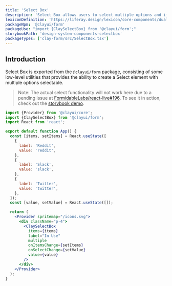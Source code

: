 ```yaml
---
title: 'Select Box'
description: 'Select Box allows users to select multiple options and if needed the ability to reorder selected options.'
lexiconDefinition: 'https://liferay.design/lexicon/core-components/dual-listbox/'
packageNpm: '@clayui/form'
packageUse: "import {ClaySelectBox} from '@clayui/form';"
storybookPath: 'design-system-components-selectbox'
packageTypes: ['clay-form/src/SelectBox.tsx']
---
```


## Introduction

Select Box is exported from the `@clayui/form` package, consisting of some low-level utilities that provides the ability to create a Select element with multiple options selectable.

> Note: The actual select functionality will not work here due to a pending issue at [FormidableLabs/react-live#196](https://github.com/FormidableLabs/react-live/issues/196). To see it in action, check out the [storybook demo](https://storybook.clayui.com/?path=/story/design-system-components-selectbox--default).

```jsx preview
import {Provider} from '@clayui/core';
import {ClaySelectBox} from '@clayui/form';
import React from 'react';

export default function App() {
  const [items, setItems] = React.useState([
    {
      label: 'Reddit',
      value: 'reddit',
    },
    {
      label: 'Slack',
      value: 'slack',
    },
    {
      label: 'Twitter',
      value: 'twitter',
    },
  ]);
  const [value, setValue] = React.useState([]);

  return (
    <Provider spritemap="/icons.svg">
      <div className="p-4">
        <ClaySelectBox
          items={items}
          label="In Use"
          multiple
          onItemsChange={setItems}
          onSelectChange={setValue}
          value={value}
        />
      </div>
    </Provider>
  );
}
```
